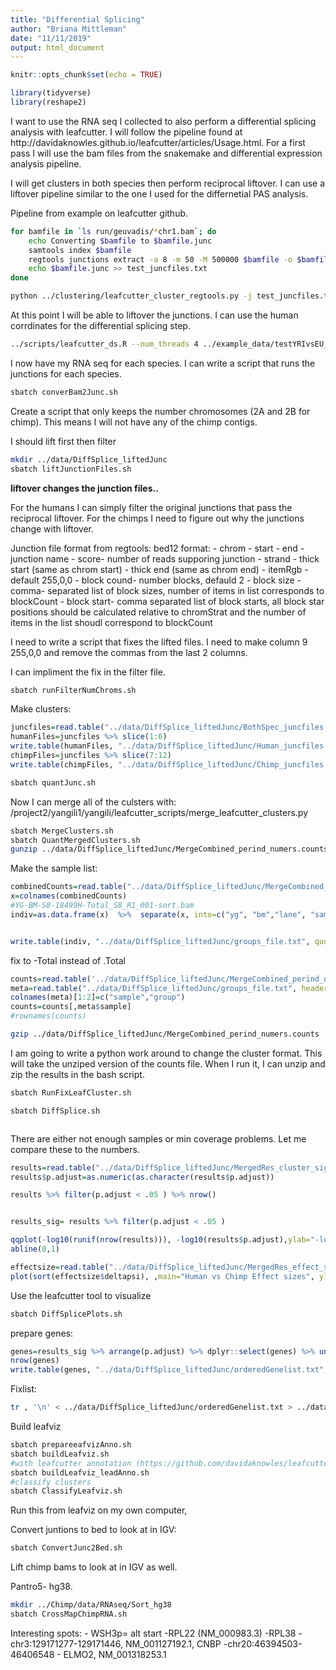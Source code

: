 ```yaml
---
title: "Differential Splicing"
author: "Briana Mittleman"
date: "11/11/2019"
output: html_document
---
```


```r
knitr::opts_chunk$set(echo = TRUE)
```


```r
library(tidyverse)
library(reshape2)
```

I want to use the RNA seq I collected to also perform a differential splicing analysis with leafcutter. I will follow the pipeline found at http://davidaknowles.github.io/leafcutter/articles/Usage.html. For a first pass I will use the bam files from the snakemake and differential expression analysis pipeline.  

I will get clusters in both species then perform reciprocal liftover. I can use a liftover pipeline similar to the one I used for the differnetial PAS analysis. 


Pipeline from example on leafcutter github.

```bash


for bamfile in `ls run/geuvadis/*chr1.bam`; do
    echo Converting $bamfile to $bamfile.junc
    samtools index $bamfile
    regtools junctions extract -a 8 -m 50 -M 500000 $bamfile -o $bamfile.junc
    echo $bamfile.junc >> test_juncfiles.txt
done

python ../clustering/leafcutter_cluster_regtools.py -j test_juncfiles.txt -m 50 -o testYRIvsEU -l 500000
```

At this point I will be able to liftover the junctions. I can use the human corrdinates for the differential splicing step.  

```bash
../scripts/leafcutter_ds.R --num_threads 4 ../example_data/testYRIvsEU_perind_numers.counts.gz example_geuvadis/groups_file.txt

```

I now have my RNA seq for each species. I can write a script that runs the junctions for each species.  


```bash
sbatch converBam2Junc.sh
```


Create a script that only keeps the number chromosomes (2A and 2B for chimp). This means I will not have any of the chimp contigs.  


I should lift first then filter 

```bash

mkdir ../data/DiffSplice_liftedJunc
sbatch liftJunctionFiles.sh

```


**liftover changes the junction files..**

For the humans I can simply filter the original junctions that pass the reciprocal liftover. For the chimps I need to figure out why the junctions change with liftover.  

Junction file format from regtools:
bed12 format:
- chrom
- start
- end
- junction name
- score- number of reads supporing junction
- strand
- thick start (same as chrom start)
- thick end (same as chrom end)
- itemRgb - default 255,0,0
- block cound- number blocks, defauld 2
- block size - comma- separated list of block sizes, number of items in list corresponds to blockCount
- block start- comma separated list of block starts, all block star positions should be calculated relative to chromStrat and the number of items in the list shoudl correspond to blockCount

I need to write a script that fixes the lifted files. I need to make column 9 255,0,0 and remove the commas from the last 2 columns. 

I can impliment the fix in the filter file. 
```bash
sbatch runFilterNumChroms.sh
```


Make clusters: 

```r
juncfiles=read.table("../data/DiffSplice_liftedJunc/BothSpec_juncfiles.txt", header = F)
humanFiles=juncfiles %>% slice(1:6)
write.table(humanFiles, "../data/DiffSplice_liftedJunc/Human_juncfiles.txt", quote = F, col.names = F, row.names = F)
chimpFiles=juncfiles %>% slice(7:12)
write.table(chimpFiles, "../data/DiffSplice_liftedJunc/Chimp_juncfiles.txt", quote = F, col.names = F, row.names = F)
```

```bash
sbatch quantJunc.sh
```


Now I can merge all of the culsters with: /project2/yangili1/yangili/leafcutter_scripts/merge_leafcutter_clusters.py


```bash
sbatch MergeClusters.sh
sbatch QuantMergedClusters.sh
gunzip ../data/DiffSplice_liftedJunc/MergeCombined_perind_numers.counts.gz
```

Make the sample list:

```r
combinedCounts=read.table("../data/DiffSplice_liftedJunc/MergeCombined_perind_numers.counts", header=T)
x=colnames(combinedCounts)
#YG-BM-S8-18499H-Total_S8_R1_001-sort.bam
indiv=as.data.frame(x)  %>%  separate(x, into=c("yg", "bm","lane", "sample", "total",  "sort", "bam"), sep="[.]") %>% mutate(sample=paste(yg, "-", bm, "-", lane, "-", sample, "-", total, "-", sort, ".", bam, sep="")) %>% select(sample) %>%  mutate(Species=ifelse(grepl("H",sample), "Human", "Chimp"))


write.table(indiv, "../data/DiffSplice_liftedJunc/groups_file.txt", quote = F, col.names = F, row.names = F, sep = "\t")
```

fix to -Total instead of .Total


 
```r
counts=read.table('../data/DiffSplice_liftedJunc/MergeCombined_perind_numers.counts', header=T, check.names = F)
meta=read.table("../data/DiffSplice_liftedJunc/groups_file.txt", header=F, stringsAsFactors = F)
colnames(meta)[1:2]=c("sample","group")
counts=counts[,meta$sample]
#rownames(counts)
```

```bash
gzip ../data/DiffSplice_liftedJunc/MergeCombined_perind_numers.counts
```

 
 I am going to write a python work around to change the cluster format. This will take the unziped version of the counts file. When I run it, I can unzip and zip the results in the bash script.  
 
 
```bash

sbatch RunFixLeafCluster.sh

sbatch DiffSplice.sh



```
 
 
There are either not enough samples or min coverage problems.  Let me compare these to the numbers.  
```r
results=read.table("../data/DiffSplice_liftedJunc/MergedRes_cluster_significance.txt",stringsAsFactors = F, header = T, sep="\t") %>% separate(cluster, into=c("chrom", "clus"),sep=":") %>% filter(status=="Success") 
results$p.adjust=as.numeric(as.character(results$p.adjust))

results %>% filter(p.adjust < .05 ) %>% nrow()


results_sig= results %>% filter(p.adjust < .05 )
```


```r
qqplot(-log10(runif(nrow(results))), -log10(results$p.adjust),ylab="-log10 Total Adjusted Leafcutter pvalue", xlab="-log 10 Uniform expectation", main="Human Chimp differential splicing")
abline(0,1)
```
```r
effectsize=read.table("../data/DiffSplice_liftedJunc/MergedRes_effect_sizes.txt", stringsAsFactors = F,header=T)
plot(sort(effectsize$deltapsi), ,main="Human vs Chimp Effect sizes", ylab="Delta PSI", xlab="Cluster Index")
```


Use the leafcutter tool to visualize  

```bash
sbatch DiffSplicePlots.sh 
```


prepare genes: 
```r
genes=results_sig %>% arrange(p.adjust) %>% dplyr::select(genes) %>% unique()
nrow(genes)
write.table(genes, "../data/DiffSplice_liftedJunc/orderedGenelist.txt", col.names = F, row.names = F, quote = F)

```
Fixlist: 

```bash
tr , '\n' < ../data/DiffSplice_liftedJunc/orderedGenelist.txt > ../data/DiffSplice_liftedJunc/orderedGeneListFixed.txt
```


Build leafviz  

```bash
sbatch prepareeafvizAnno.sh
sbatch buildLeafviz.sh
#with leafcutter annotation (https://github.com/davidaknowles/leafcutter/blob/master/leafviz/download_human_annotation_codes.sh)
sbatch buildLeafviz_leadAnno.sh
#classify clusters 
sbatch ClassifyLeafviz.sh
```

Run this from leafviz on my own computer,  

Convert juntions to bed to look at in IGV:

```bash
sbatch ConvertJunc2Bed.sh
```

Lift chimp bams to look at in IGV as well.

Pantro5- hg38.  

```bash
mkdir ../Chimp/data/RNAseq/Sort_hg38
sbatch CrossMapChimpRNA.sh 
```


Interesting spots:
- WSH3p= alt start
-RPL22 (NM_000983.3)
-RPL38
- chr3:129171277-129171446, NM_001127192.1, CNBP
-chr20:46394503-46406548 - ELMO2, NM_001318253.1
